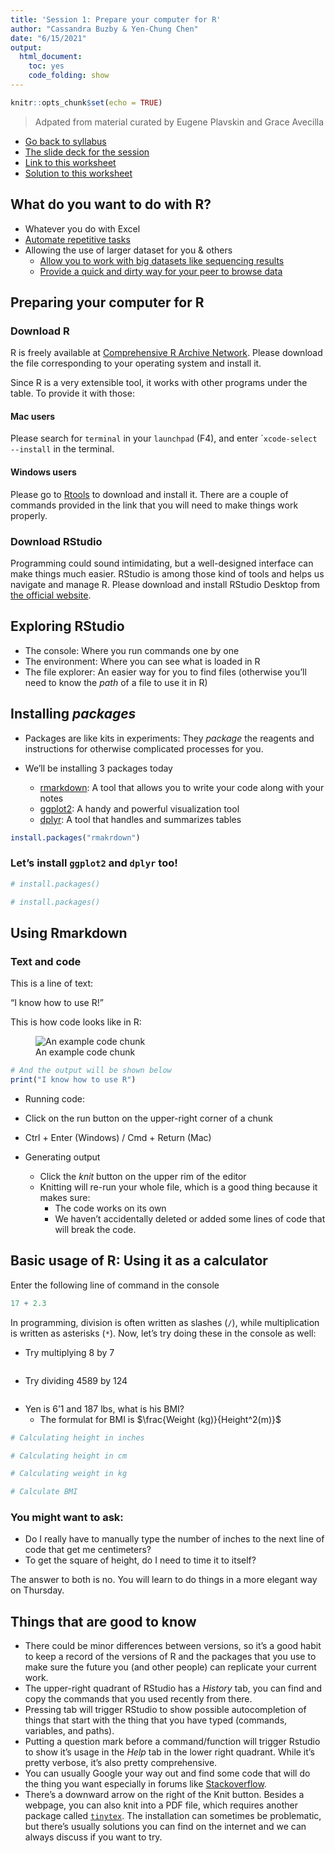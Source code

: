 ```yaml
---
title: 'Session 1: Prepare your computer for R'
author: "Cassandra Buzby & Yen-Chung Chen"
date: "6/15/2021"
output: 
  html_document: 
    toc: yes
    code_folding: show
---
```


```r
knitr::opts_chunk$set(echo = TRUE)
```

> Adpated from material curated by Eugene Plavskin and Grace Avecilla

- [Go back to syllabus](index.html)
- [The slide deck for the session](slide/session_1_environment.ppt)
- [Link to this worksheet](source/worksheet/session_1_environment.Rmd)
- [Solution to this worksheet](source/solution/session_1_environment.html)

## What do you want to do with R?

- Whatever you do with Excel
- [Automate repetitive tasks](https://github.com/chenyenchung/LightCylcer480-Plot)
- Allowing the use of larger dataset for you & others
  - [Allow you to work with big datasets like sequencing results](https://satijalab.org/seurat/articles/get_started.html)
  - [Provide a quick and dirty way for your peer to browse data](https://yc-chen.shinyapps.io/JACbrowse/)

## Preparing your computer for R

### Download R

R is freely available at [Comprehensive R Archive Network](https://cran.r-project.org). Please download the file corresponding to your operating system and install it.

Since R is a very extensible tool, it works with other programs under the table. To provide it with those:

#### Mac users

Please search for `terminal` in your `launchpad` (F4), and enter ``xcode-select --install` in the terminal.

#### Windows users

Please go to [Rtools](https://cran.r-project.org/bin/windows/Rtools/) to download and install it. There are a couple of commands provided in the link that you will need to make things work properly.

### Download RStudio

Programming could sound intimidating, but a well-designed interface can make things much easier. RStudio is among those kind of tools and helps us navigate and manage R. Please download and install RStudio Desktop from [the official website](https://www.rstudio.com/products/rstudio/).

## Exploring RStudio

- The console: Where you run commands one by one
- The environment: Where you can see what is loaded in R
- The file explorer: An easier way for you to find files (otherwise you'll need to know the _path_ of a file to use it in R)

## Installing _packages_

- Packages are like kits in experiments: They _package_ the reagents and instructions for otherwise complicated processes for you.

- We'll be installing 3 packages today
  - [rmarkdown](https://rmarkdown.rstudio.com): A tool that allows you to write your code along with your notes
  - [ggplot2](https://ggplot2.tidyverse.org): A handy and powerful visualization tool
  - [dplyr](https://dplyr.tidyverse.org): A tool that handles and summarizes tables
  
```r
install.packages("rmakrdown")
```


### Let's install `ggplot2` and `dplyr` too!

```r
# install.packages()
```

```r
# install.packages()
```

  
## Using Rmarkdown

### Text and code

This is a line of text:

"I know how to use R!"

This is how code looks like in R:

![An example code chunk](img/codechunk.png)

```r
# And the output will be shown below
print("I know how to use R")
```


- Running code:
 - Click on the run button on the upper-right corner of a chunk
 - Ctrl + Enter (Windows) / Cmd + Return (Mac)
 
- Generating output
  - Click the *knit* button on the upper rim of the editor
  - Knitting will re-run your whole file, which is a good thing because it makes sure:
    - The code works on its own
    - We haven't accidentally deleted or added some lines of code that will break the code.

## Basic usage of R: Using it as a calculator

Enter the following line of command in the console

```r
17 + 2.3
```

In programming, division is often written as slashes (`/`), while multiplication is written as asterisks (`*`). Now, let's try doing these in the console as well:

- Try multiplying 8 by 7

```r
```


- Try dividing 4589 by 124

```r
```


- Yen is 6'1 and 187 lbs, what is his BMI?
  - The formulat for BMI is $\frac{Weight (kg)}{Height^2(m)}$

```r
# Calculating height in inches

```

```r
# Calculating height in cm

```

```r
# Calculating weight in kg

```

```r
# Calculate BMI

```


### You might want to ask:

- Do I really have to manually type the number of inches to the next line of code that get me centimeters?
- To get the square of height, do I need to time it to itself?

The answer to both is no. You will learn to do things in a more elegant way on Thursday.



## Things that are good to know

- There could be minor differences between versions, so it's a good habit to keep a record of the versions of R and the packages that you use to make sure the future you (and other people) can replicate your current work.
- The upper-right quadrant of RStudio has a _History_ tab, you can find and copy the commands that you used recently from there.
- Pressing tab will trigger RStudio to show possible autocompletion of things that start with the thing that you have typed (commands, variables, and paths).
- Putting a question mark before a command/function will trigger Rstudio to show it's usage in the _Help_ tab in the lower right quadrant. While it's pretty verbose, it's also pretty comprehensive.
- You can usually Google your way out and find some code that will do the thing you want especially in forums like [Stackoverflow](https://stackoverflow.com/).
- There's a downward arrow on the right of the Knit button. Besides a webpage, you can also knit into a PDF file, which requires another package called [`tinytex`](https://yihui.org/tinytex/). The installation can sometimes be problematic, but there's usually solutions you can find on the internet and we can always discuss if you want to try.